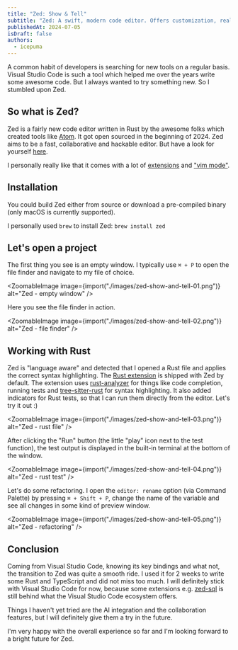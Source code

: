 ```yaml
---
title: "Zed: Show & Tell"
subtitle: "Zed: A swift, modern code editor. Offers customization, real-time collaboration, and AI assistance."
publishedAt: 2024-07-05
isDraft: false
authors:
  - icepuma
---
```



A common habit of developers is searching for new tools on a regular basis. Visual Studio Code is such a tool which helped me over the years write some awesome code. But I always wanted to try something new. So I stumbled upon Zed.

## So what is Zed?

Zed is a fairly new code editor written in Rust by the awesome folks which created tools like [Atom](https://github.com/atom/atom). It got open sourced in the beginning of 2024. Zed aims to be a fast, collaborative and hackable editor. But have a look for yourself [here](https://github.com/zed-industries/zed).

I personally really like that it comes with a lot of [extensions](https://github.com/zed-industries/zed/tree/main/extensions) and ["vim mode"](https://zed.dev/docs/vim).

## Installation

You could build Zed either from source or download a pre-compiled binary (only macOS is currently supported).

I personally used `brew` to install Zed: `brew install zed`

## Let's open a project

The first thing you see is an empty window. I typically use `⌘ + P` to open the file finder and navigate to my file of choice.

<ZoomableImage
	image={import("./images/zed-show-and-tell-01.png")}
	alt="Zed - empty window"
/>

Here you see the file finder in action.

<ZoomableImage
	image={import("./images/zed-show-and-tell-02.png")}
	alt="Zed - file finder"
/>

## Working with Rust

Zed is "language aware" and detected that I opened a Rust file and applies the correct syntax highlighting. The [Rust extension](https://zed.dev/docs/languages/rust) is shipped with Zed by default.
The extension uses [rust-analyzer](https://github.com/rust-lang/rust-analyzer) for things like code completion, running tests and [tree-sitter-rust](https://github.com/tree-sitter/tree-sitter-rust) for syntax highlighting.
It also added indicators for Rust tests, so that I can run them directly from the editor. Let's try it out :)

<ZoomableImage
	image={import("./images/zed-show-and-tell-03.png")}
	alt="Zed - rust file"
/>

After clicking the "Run" button (the little "play" icon next to the test function), the test output is displayed in the built-in terminal at the bottom of the window.

<ZoomableImage
	image={import("./images/zed-show-and-tell-04.png")}
	alt="Zed - rust test"
/>

Let's do some refactoring. I open the `editor: rename` option (via Command Palette) by pressing `⌘ + Shift + P`, change the name of the variable and see all changes in some kind of preview window.

<ZoomableImage
	image={import("./images/zed-show-and-tell-05.png")}
	alt="Zed - refactoring"
/>

## Conclusion

Coming from Visual Studio Code, knowing its key bindings and what not, the transition to Zed was quite a smooth ride. I used it for 2 weeks to write some Rust and TypeScript and did not miss too much. I will definitely stick with Visual Studio Code for now, because some extensions e.g. [zed-sql](https://github.com/evrensen467/zed-sql) is still behind what the Visual Studio Code ecosystem offers.

Things I haven't yet tried are the AI integration and the collaboration features, but I will definitely give them a try in the future.

I'm very happy with the overall experience so far and I'm looking forward to a bright future for Zed.
